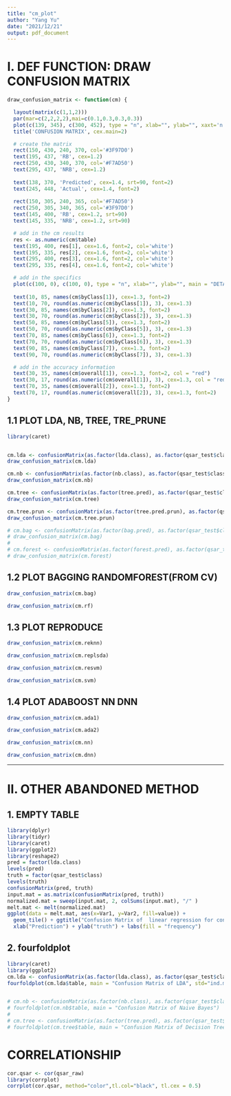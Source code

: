 ```yaml
---
title: "cm_plot"
author: "Yang Yu"
date: "2021/12/21"
output: pdf_document
---
```


# Ⅰ. DEF FUNCTION: DRAW CONFUSION MATRIX

```r
draw_confusion_matrix <- function(cm) {

  layout(matrix(c(1,1,2)))
  par(mar=c(2,2,2,2),mai=c(0.1,0.3,0.3,0.3))
  plot(c(139, 345), c(300, 452), type = "n", xlab="", ylab="", xaxt='n', yaxt='n')
  title('CONFUSION MATRIX', cex.main=2)

  # create the matrix 
  rect(150, 430, 240, 370, col='#3F97D0')
  text(195, 437, 'RB', cex=1.2)
  rect(250, 430, 340, 370, col='#F7AD50')
  text(295, 437, 'NRB', cex=1.2)
  
  text(138, 370, 'Predicted', cex=1.4, srt=90, font=2)
  text(245, 448, 'Actual', cex=1.4, font=2)
  
  rect(150, 305, 240, 365, col='#F7AD50')
  rect(250, 305, 340, 365, col='#3F97D0')
  text(145, 400, 'RB', cex=1.2, srt=90)
  text(145, 335, 'NRB', cex=1.2, srt=90)

  # add in the cm results 
  res <- as.numeric(cm$table)
  text(195, 400, res[1], cex=1.6, font=2, col='white')
  text(195, 335, res[2], cex=1.6, font=2, col='white')
  text(295, 400, res[3], cex=1.6, font=2, col='white')
  text(295, 335, res[4], cex=1.6, font=2, col='white')

  # add in the specifics 
  plot(c(100, 0), c(100, 0), type = "n", xlab="", ylab="", main = "DETAILS", xaxt='n', yaxt='n', cex.main = 1.5)
  
  text(10, 85, names(cm$byClass[1]), cex=1.3, font=2)
  text(10, 70, round(as.numeric(cm$byClass[1]), 3), cex=1.3)
  text(30, 85, names(cm$byClass[2]), cex=1.3, font=2)
  text(30, 70, round(as.numeric(cm$byClass[2]), 3), cex=1.3)
  text(50, 85, names(cm$byClass[5]), cex=1.3, font=2)
  text(50, 70, round(as.numeric(cm$byClass[5]), 3), cex=1.3)
  text(70, 85, names(cm$byClass[6]), cex=1.3, font=2)
  text(70, 70, round(as.numeric(cm$byClass[6]), 3), cex=1.3)
  text(90, 85, names(cm$byClass[7]), cex=1.3, font=2)
  text(90, 70, round(as.numeric(cm$byClass[7]), 3), cex=1.3)

  # add in the accuracy information 
  text(30, 35, names(cm$overall[1]), cex=1.3, font=2, col = "red")
  text(30, 17, round(as.numeric(cm$overall[1]), 3), cex=1.3, col = "red", font=2)
  text(70, 35, names(cm$overall[2]), cex=1.3, font=2)
  text(70, 17, round(as.numeric(cm$overall[2]), 3), cex=1.3, font=2)
} 

```


## 1.1 PLOT LDA, NB, TREE, TRE_PRUNE

```r
library(caret)


cm.lda <- confusionMatrix(as.factor(lda.class), as.factor(qsar_test$class))
draw_confusion_matrix(cm.lda)

cm.nb <- confusionMatrix(as.factor(nb.class), as.factor(qsar_test$class))
draw_confusion_matrix(cm.nb)

cm.tree <- confusionMatrix(as.factor(tree.pred), as.factor(qsar_test$class))
draw_confusion_matrix(cm.tree)

cm.tree.prun <- confusionMatrix(as.factor(tree.pred.prun), as.factor(qsar_test$class))
draw_confusion_matrix(cm.tree.prun)

# cm.bag <- confusionMatrix(as.factor(bag.pred), as.factor(qsar_test$class))
# draw_confusion_matrix(cm.bag)
# 
# cm.forest <- confusionMatrix(as.factor(forest.pred), as.factor(qsar_test$class))
# draw_confusion_matrix(cm.forest)

```


## 1.2 PLOT BAGGING RANDOMFOREST(FROM CV)

```r
draw_confusion_matrix(cm.bag)

draw_confusion_matrix(cm.rf)
```


## 1.3 PLOT REPRODUCE

```r

draw_confusion_matrix(cm.reknn)

draw_confusion_matrix(cm.replsda)

draw_confusion_matrix(cm.resvm)

draw_confusion_matrix(cm.svm)


```
 
## 1.4 PLOT ADABOOST NN DNN

```r

draw_confusion_matrix(cm.ada1)

draw_confusion_matrix(cm.ada2)

draw_confusion_matrix(cm.nn)

draw_confusion_matrix(cm.dnn)

```


------------------------------------------------------------------------------------------

# Ⅱ. OTHER ABANDONED METHOD

## 1. EMPTY TABLE
```r
library(dplyr)
library(tidyr)
library(caret)
library(ggplot2)
library(reshape2)
pred = factor(lda.class)
levels(pred)
truth = factor(qsar_test$class)
levels(truth)
confusionMatrix(pred, truth)
input.mat = as.matrix(confusionMatrix(pred, truth))
normalized.mat = sweep(input.mat, 2, colSums(input.mat), "/" )
melt.mat <- melt(normalized.mat)
ggplot(data = melt.mat, aes(x=Var1, y=Var2, fill=value)) + 
  geom_tile() + ggtitle("Confusion Matrix of  linear regression for conventional features") +
  xlab("Prediction") + ylab("truth") + labs(fill = "frequency")
```


## 2. fourfoldplot
```r
library(caret)
library(ggplot2)
cm.lda <- confusionMatrix(as.factor(lda.class), as.factor(qsar_test$class))
fourfoldplot(cm.lda$table, main = "Confusion Matrix of LDA", std="ind.max")


# cm.nb <- confusionMatrix(as.factor(nb.class), as.factor(qsar_test$class))
# fourfoldplot(cm.nb$table, main = "Confusion Matrix of Naive Bayes")
# 
# cm.tree <- confusionMatrix(as.factor(tree.pred), as.factor(qsar_test$class))
# fourfoldplot(cm.tree$table, main = "Confusion Matrix of Decision Tree")

```


# CORRELATIONSHIP
```r
cor.qsar <- cor(qsar_raw)
library(corrplot)
corrplot(cor.qsar, method="color",tl.col="black", tl.cex = 0.5)

```
